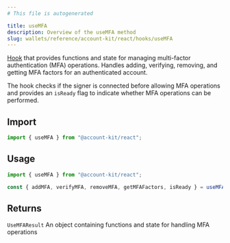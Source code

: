 ```yaml
---
# This file is autogenerated

title: useMFA
description: Overview of the useMFA method
slug: wallets/reference/account-kit/react/hooks/useMFA
---
```


[Hook](https://github.com/alchemyplatform/aa-sdk/blob/main/account-kit/react/src/hooks/useMFA.ts) that provides functions and state for managing multi-factor authentication (MFA) operations.
Handles adding, verifying, removing, and getting MFA factors for an authenticated account.

The hook checks if the signer is connected before allowing MFA operations and provides an `isReady` flag
to indicate whether MFA operations can be performed.

## Import

```ts
import { useMFA } from "@account-kit/react";
```

## Usage

```ts twoslash
import { useMFA } from "@account-kit/react";

const { addMFA, verifyMFA, removeMFA, getMFAFactors, isReady } = useMFA();
```

## Returns

`UseMFAResult`
An object containing functions and state for handling MFA operations
